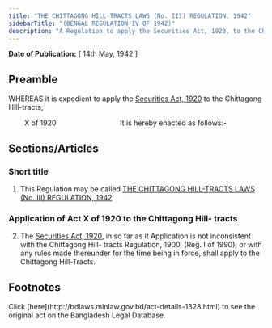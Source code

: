 ```yaml
---
title: "THE CHITTAGONG HILL-TRACTS LAWS (No. III) REGULATION, 1942"
sidebarTitle: "(BENGAL REGULATION IV OF 1942)"
description: "A Regulation to apply the Securities Act, 1920, to the Chittagong Hill-tracts."
---
```


**Date of Publication:** [ 14th May, 1942 ]

## Preamble

WHEREAS it is expedient to apply the [Securities Act, 1920](/laws/volume-7/act-118 "Securities Act, 1920") to the Chittagong Hill-tracts;

        X of 1920                                It is hereby enacted as follows:-

## Sections/Articles

### Short title

1. This Regulation may be called [THE CHITTAGONG HILL-TRACTS LAWS (No. III) REGULATION, 1942](/laws/volume-9/act-1328 "THE CHITTAGONG HILL-TRACTS LAWS (No. III) REGULATION, 1942")

### Application of Act X of 1920 to the Chittagong Hill- tracts

2. The [Securities Act, 1920](/laws/volume-7/act-118 "Securities Act, 1920"), in so far as it Application is not inconsistent with the Chittagong Hill- tracts Regulation, 1900, (Reg. I of 1990), or with any rules made thereunder for the time being in force, shall apply to the Chittagong Hill-Tracts.

## Footnotes

<Note>
  Click [here](http://bdlaws.minlaw.gov.bd/act-details-1328.html) to see the original act on the Bangladesh Legal Database.
</Note>
